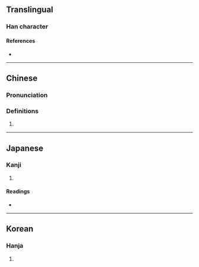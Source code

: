 {{character info}}
==Translingual==

===Han character===
{{Han char|rn=96|rad=玉|as=04|sn=8|four=|canj=MGQO|ids=⿰𤣩夫}}

====References====
* {{Han ref|kx=0727.300|dkj=20857|dj=1140.010|hdz=21103.030|uh=739E|ud=29598}}

----

==Chinese==
{{zh-forms}}

===Pronunciation===
{{zh-pron
|m=fū
|m-s=
|dg=
|c=
|c-t=
|g=
|h=pfs=
|j=
|mb=
|md=
|mn=
|mn-t=
|w=
|x=
|mc=y
|oc=y
|cat=n
}}

===Definitions===
{{zh-hanzi}}

# {{zh-only|珷玞}}
----

==Japanese==

===Kanji===
{{ja-kanji|grade=|rs=玉04}}

# {{rfdef|ja|sort=玉04}}

====Readings====
* {{ja-readings|on=[[ふ]] (fu)|kun=}}

----

==Korean==

===Hanja===
{{ko-hanja|hangeul=부|eumhun=|rv=bu|mr=pu|y=pu}}

# {{rfdef|ko|sort=玉04}}